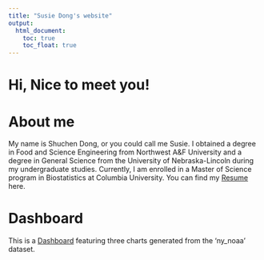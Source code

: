 ```yaml
---
title: "Susie Dong's website"
output: 
  html_document:
    toc: true
    toc_float: true
---
```

# Hi, Nice to meet you!

# About me

My name is Shuchen Dong, or you could call me Susie. I obtained a degree in Food and Science Engineering from Northwest A&F University and a degree in General Science from the University of Nebraska-Lincoln during my undergraduate studies. Currently, I am enrolled in a Master of Science program in Biostatistics at Columbia University. You can find my [Resume](resume.html) here.


# Dashboard

This is a [Dashboard](dashboard.html) featuring three charts generated from the 'ny_noaa' dataset.

